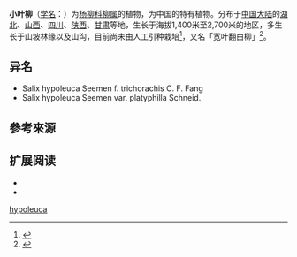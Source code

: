 {{Speciesbox
| name = 小叶柳
| status = 
| status_system = 
| image =
| genus = Salix
| species = hypoleuca
| authority = {{tsl|es|Karl Otto von Seemen|卡爾·奧托·馮·希門|Seemen}}
| subdivision_ranks =[[变种|变种]]
| subdivision =
* 小叶柳 ''S. h.'' var. ''hypoleuca''
* [[宽叶翻白柳|宽叶翻白柳]] ''S. h.'' var. ''platyphylla''
}}

'''小叶柳'''（[[学名|学名]]：{{lang|la|''Salix hypoleuca''}}）为[[杨柳科|杨柳科]][[柳属|柳属]]的植物，为中国的特有植物。分布于[[中国大陆|中国大陆]]的[[湖北|湖北]]、[[山西|山西]]、[[四川|四川]]、[[陕西|陕西]]、[[甘肃|甘肃]]等地，生长于海拔1,400米至2,700米的地区，多生长于山坡林缘以及山沟，目前尚未由人工引种栽培<ref>{{cite web| url =http://www.bioinfo.cn/db05/KmzwSpecies.php?action=view&id=20471| title =小叶柳（原变种）| work =《中国高等植物数据库全库》| publisher =中国科学院微生物研究所| author =昆明植物研究所| accessdate =2009-02-25| deadurl =yes| archiveurl =https://web.archive.org/web/20160305011132/http://www.bioinfo.cn/db05/KmzwSpecies.php?action=view&id=20471| archivedate =2016-03-05}}</ref>，又名「宽叶翻白柳」<ref>{{CPNI| zh=宽叶翻白柳 | id=082-18300 | binomial=Salix hypoleuca | authority=C. K. Schneid. | var= | accessdate=2013-1-18|archivedate=2016-03-05|archiveurl= https://web.archive.org/web/20160305082540/http://db.kib.ac.cn/CNFlora/SearchResult.aspx?CPNI=CPNI-082-18300}}</ref>。

== 异名 ==
* Salix hypoleuca Seemen f. trichorachis C. F. Fang
* Salix hypoleuca Seemen var. platyphilla Schneid.

== 參考來源 ==
{{reflist}}

== 扩展阅读 ==
{{refbegin}}
{{Portal|生物學}}
* {{wikispecies-inline|Salix hypoleuca}}
* {{commonscat-inline|Salix hypoleuca}}
{{refend}}
{{Taxonbar|from=Q10951354}}

[[Category:柳属|hypoleuca]]


{{plant-stub}}